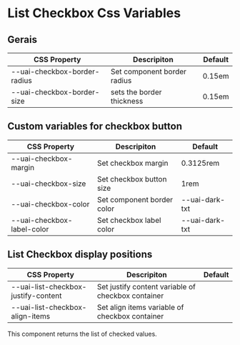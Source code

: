 
<Meta title="Components/form fields/ListCheckbox/Css Variables" />

# List Checkbox Css Variables

## Gerais

| CSS Property                 | Descripiton                 | Default |
| ---------------------------- | --------------------------- | ------- |
| --uai-checkbox-border-radius | Set component border radius | 0.15em  |
| --uai-checkbox-border-size   | sets the border thickness   | 0.15em  |

## Custom variables for checkbox button

| CSS Property               | Descripiton                | Default        |
| -------------------------- | -------------------------- | -------------- |
| --uai-checkbox-margin      | Set checkbox margin        | 0.3125rem      |
| --uai-checkbox-size        | Set checkbox button size   | 1rem           |
| --uai-checkbox-color       | Set component border color | --uai-dark-txt |
| --uai-checkbox-label-color | Set checkbox label color   | --uai-dark-txt |

## List Checkbox display positions

| CSS Property                        | Descripiton                                        | Default |
| ----------------------------------- | -------------------------------------------------- | ------- |
| --uai-list-checkbox-justify-content | Set justify content variable of checkbox container |         |
| --uai-list-checkbox-align-items     | Set align items variable of checkbox container     |         |

<p>This component returns the list of checked values.</p>
